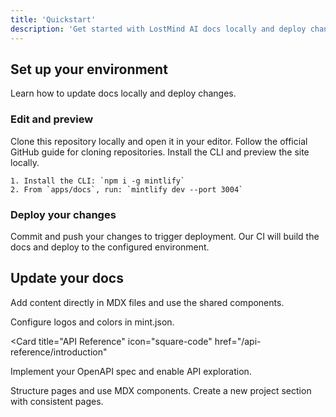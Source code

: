 ```yaml
---
title: 'Quickstart'
description: 'Get started with LostMind AI docs locally and deploy changes'
---
```


## Set up your environment

Learn how to update docs locally and deploy changes.

### Edit and preview

<AccordionGroup>
  <Accordion icon="github" title="Clone the docs repo">
    Clone this repository locally and open it in your editor. Follow the
    official GitHub guide for cloning repositories.
  </Accordion>
  <Accordion icon="rectangle-terminal" title="Install and preview">
    Install the CLI and preview the site locally.
    
    1. Install the CLI: `npm i -g mintlify`
    2. From `apps/docs`, run: `mintlify dev --port 3004`
  </Accordion>
</AccordionGroup>

### Deploy your changes

<AccordionGroup>

<Accordion icon="rocket" title="Push your changes">
  Commit and push your changes to trigger deployment. Our CI will build the docs
  and deploy to the configured environment.
</Accordion>

</AccordionGroup>

## Update your docs

Add content directly in MDX files and use the shared components.

<CardGroup>

<Card title="Branding" icon="paintbrush" href="/docs-system/branding">
  Configure logos and colors in mint.json.
</Card>

<Card
  title="API Reference"
  icon="square-code"
  href="/api-reference/introduction"
>
  Implement your OpenAPI spec and enable API exploration.
</Card>

<Card title="Write Content" icon="pencil" href="/docs-system/writing-content">
  Structure pages and use MDX components.
</Card>

<Card title="Add a Project" icon="folder-plus" href="/contributing/adding-projects">
  Create a new project section with consistent pages.
</Card>

</CardGroup>
